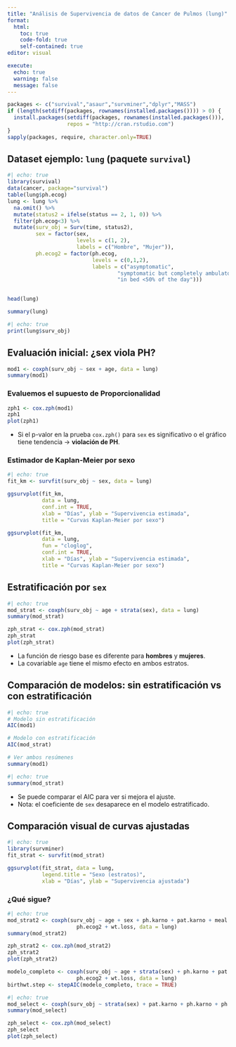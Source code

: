 ```yaml
---
title: "Análisis de Supervivencia de datos de Cancer de Pulmos (lung)"
format:
  html:
    toc: true
    code-fold: true
    self-contained: true
editor: visual

execute:
  echo: true
  warning: false
  message: false
---
```


```r
packages <- c("survival","asaur","survminer","dplyr","MASS")
if (length(setdiff(packages, rownames(installed.packages()))) > 0) {
  install.packages(setdiff(packages, rownames(installed.packages())), 
                   repos = "http://cran.rstudio.com")
}
sapply(packages, require, character.only=TRUE)
```

## Dataset ejemplo: `lung` (paquete `survival`) 

```r
#| echo: true
library(survival)
data(cancer, package="survival")
table(lung$ph.ecog)
lung <- lung %>% 
  na.omit() %>%
  mutate(status2 = ifelse(status == 2, 1, 0)) %>%
  filter(ph.ecog<3) %>%
  mutate(surv_obj = Surv(time, status2),
         sex = factor(sex, 
                      levels = c(1, 2), 
                      labels = c("Hombre", "Mujer")),
         ph.ecog2 = factor(ph.ecog, 
                           levels = c(0,1,2), 
                           labels = c("asymptomatic", 
                                   "symptomatic but completely ambulatory",
                                   "in bed <50% of the day")))
  

head(lung)
```

```r
summary(lung)
```

```r
#| echo: true
print(lung$surv_obj)
```

## Evaluación inicial: ¿sex viola PH?

```r
mod1 <- coxph(surv_obj ~ sex + age, data = lung)
summary(mod1)
```

### Evaluemos el supuesto de Proporcionalidad

```r
zph1 <- cox.zph(mod1)
zph1
plot(zph1)
```

-   Si el p-valor en la prueba `cox.zph()` para `sex` es significativo o el gráfico tiene tendencia → **violación de PH**.

### Estimador de Kaplan-Meier por sexo

```r
#| echo: true
fit_km <- survfit(surv_obj ~ sex, data = lung)

ggsurvplot(fit_km,
           data = lung,
           conf.int = TRUE,
           xlab = "Días", ylab = "Supervivencia estimada",
           title = "Curvas Kaplan-Meier por sexo")
```

```r
ggsurvplot(fit_km,
           data = lung,
           fun = "cloglog",
           conf.int = TRUE,
           xlab = "Días", ylab = "Supervivencia estimada",
           title = "Curvas Kaplan-Meier por sexo")
```

## Estratificación por `sex`

```r
#| echo: true
mod_strat <- coxph(surv_obj ~ age + strata(sex), data = lung)
summary(mod_strat)
```

```r
zph_strat <- cox.zph(mod_strat)
zph_strat
plot(zph_strat)
```

-   La función de riesgo base es diferente para **hombres** y **mujeres**.
-   La covariable `age` tiene el mismo efecto en ambos estratos.

## Comparación de modelos: sin estratificación vs con estratificación

```r
#| echo: true
# Modelo sin estratificación
AIC(mod1)

# Modelo con estratificación
AIC(mod_strat)

# Ver ambos resúmenes
summary(mod1)
```

```r
#| echo: true
summary(mod_strat)
```

-   Se puede comparar el AIC para ver si mejora el ajuste.
-   Nota: el coeficiente de `sex` desaparece en el modelo estratificado.

## Comparación visual de curvas ajustadas

```r
#| echo: true
library(survminer)
fit_strat <- survfit(mod_strat)

ggsurvplot(fit_strat, data = lung,
           legend.title = "Sexo (estratos)",
           xlab = "Días", ylab = "Supervivencia ajustada")
```

### ¿Qué sigue?


```r
#| echo: true
mod_strat2 <- coxph(surv_obj ~ age + sex + ph.karno + pat.karno + meal.cal + 
                      ph.ecog2 + wt.loss, data = lung)
summary(mod_strat2)
```


```r
zph_strat2 <- cox.zph(mod_strat2)
zph_strat2
plot(zph_strat2)
```


```r
modelo_completo <- coxph(surv_obj ~ age + strata(sex) + ph.karno + pat.karno + meal.cal + 
                      ph.ecog2 + wt.loss, data = lung)
birthwt.step <- stepAIC(modelo_completo, trace = TRUE)
```



```r
#| echo: true
mod_select <- coxph(surv_obj ~ strata(sex) + pat.karno + ph.karno + ph.ecog2 + wt.loss, data = lung)
summary(mod_select)
```



```r
zph_select <- cox.zph(mod_select)
zph_select
plot(zph_select)
```
